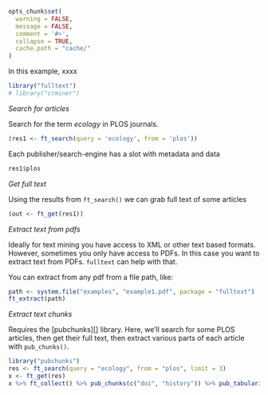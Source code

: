 ```r
opts_chunk$set(
  warning = FALSE,
  message = FALSE,
  comment = '#>',
  collapse = TRUE,
  cache.path = "cache/"
)
```

In this example, xxxx

```r
library("fulltext")
# library("crminer")
```

_Search for articles_

Search for the term _ecology_ in PLOS journals.

```r
(res1 <- ft_search(query = 'ecology', from = 'plos'))
```

Each publisher/search-engine has a slot with metadata and data

```r
res1$plos
```

_Get full text_

Using the results from `ft_search()` we can grab full text of some articles

```r
(out <- ft_get(res1))
```

_Extract text from pdfs_

Ideally for text mining you have access to XML or other text based formats. However, 
sometimes you only have access to PDFs. In this case you want to extract text 
from PDFs. `fulltext` can help with that. 

You can extract from any pdf from a file path, like:

```r
path <- system.file("examples", "example1.pdf", package = "fulltext")
ft_extract(path)
```

_Extract text chunks_

Requires the [pubchunks][] library. Here, we'll search for some PLOS articles, then
get their full text, then extract various parts of each article with `pub_chunks()`.

```r
library("pubchunks")
res <- ft_search(query = "ecology", from = "plos", limit = 3)
x <- ft_get(res)
x %>% ft_collect() %>% pub_chunks(c("doi", "history")) %>% pub_tabularize()
```
